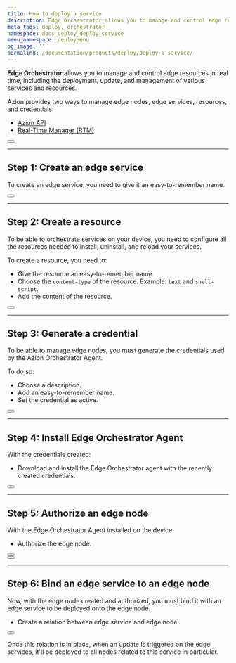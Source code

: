 ```yaml
---
title: How to deploy a service
description: Edge Orchestrator allows you to manage and control edge resources in real time, including the deployment, update, and management of various services and resources.
meta_tags: deploy, orchestrator
namespace: docs_deploy_deploy_service
menu_namespace: deployMenu
og_image: ''
permalink: /documentation/products/deploy/deploy-a-service/
---
```



**Edge Orchestrator** allows you to manage and control edge resources in real time, including the deployment, update, and management of various services and resources.

Azion provides two ways to manage edge nodes, edge services, resources, and credentials: 

- [Azion API](https://api.azion.com)
- [Real-Time Manager (RTM)](/en/documentation/products/guides/how-to-access-rtm/)

<Button href="/en/documentation/products/guides/deploy/install-orchestrator-agent/" text="go to Install Edge Orchestrator agent" variant="secondary"></Button>

---

## Step 1: Create an edge service

To create an edge service, you need to give it an easy-to-remember name.

<Button href="/en/documentation/products/guides/deploy/create-edge-service/" text="go to how to create an edge service" variant="secondary" target="_blank"></Button>

---

## Step 2: Create a resource 

To be able to orchestrate services on your device, you need to configure all the resources needed to install, uninstall, and reload your services.

To create a resource, you need to: 

- Give the resource an easy-to-remember name.
- Choose the `content-type` of the resource. Example: `text` and `shell-script`.
- Add the content of the resource.

<Button href="/en/documentation/products/guides/deploy/provision-files/" text="go to how to provision files" variant="secondary" target="_blank"></Button>

---

## Step 3: Generate a credential 

To be able to manage edge nodes, you must generate the credentials used by the Azion Orchestrator Agent.

To do so: 

- Choose a description.
- Add an easy-to-remember name.
- Set the credential as active.

<Button href="/en/documentation/products/guides/deploy/generate-credentials/" text="go to create a credential" variant="secondary"></Button>

---

## Step 4: Install Edge Orchestrator Agent 

With the credentials created:

- Download and install the Edge Orchestrator agent with the recently created credentials.

<Button href="/en/documentation/products/guides/deploy/install-orchestrator-agent/" text="go to how to install edge orchestrator agent" variant="secondary" target="_blank"></Button>

---

## Step 5: Authorize an edge node

With the Edge Orchestrator Agent installed on the device:

- Authorize the edge node.

<Button href="/en/documentation/products/guides/deploy/authorize-an-edge-node/" text="go to how to authorize an edge node" variant="secondary" target="_blank"></Button>
<br/>
<Button href="/en/documentation/products/deploy/edge-orchestrator/edge-node/" text="go to edge node reference documentation" variant="secondary"></Button>

---

## Step 6: Bind an edge service to an edge node

Now, with the edge node created and authorized, you must bind it with an edge service to be deployed onto the edge node.

- Create a relation between edge service and edge node.

<Button href="/en/documentation/products/guides/deploy/bind-service-node//" text="how to bind an edge service to an edge node" variant="secondary" target="_blank"></Button>

Once this relation is in place, when an update is triggered on the edge services, it'll be deployed to all nodes related to this service in particular.

